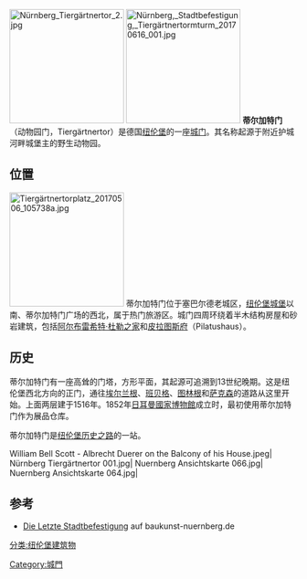 [[File:Nürnberg_Tiergärtnertor_2.jpg|200px]]
[[File:Nürnberg,_Stadtbefestigung,_Tiergärtnertormturm_20170616_001.jpg|200px]]
'''蒂尔加特门'''（动物园门，Tiergärtnertor）是德国[[纽伦堡|纽伦堡]]的一座[[城门|城门]]。其名称起源于附近护城河畔城堡主的野生动物园。

== 位置 ==
[[File:Tiergärtnertorplatz_20170506_105738a.jpg|200px]]
蒂尔加特门位于塞巴尔德老城区，[[纽伦堡城堡|纽伦堡城堡]]以南、蒂尔加特门广场的西北，属于热门旅游区。城门四周环绕着半木结构房屋和砂岩建筑，包括[[阿尔布雷希特·杜勒之家|阿尔布雷希特·杜勒之家]]和[[皮拉图斯府|皮拉图斯府]]（Pilatushaus）。

== 历史 ==
蒂尔加特门有一座高耸的门塔，方形平面，其起源可追溯到13世纪晚期。这是纽伦堡西北方向的正门，通往[[埃尔兰根|埃尔兰根]]、[[班贝格|班贝格]]、[[图林根|图林根]]和[[萨克森|萨克森]]的道路从这里开始。上面两层建于1516年。1852年[[日耳曼國家博物館|日耳曼國家博物館]]成立时，最初使用蒂尔加特门作为展品仓库。

蒂尔加特门是[[纽伦堡历史之路|纽伦堡历史之路]]的一站。

<gallery>
William Bell Scott - Albrecht Duerer on the Balcony of his House.jpeg|
Nürnberg Tiergärtnertor 001.jpg|
Nuernberg Ansichtskarte 066.jpg|
Nuernberg Ansichtskarte 064.jpg|
</gallery>

== 参考 ==
* [http://www.baukunst-nuernberg.de/epoche.php?epoche=Gotik&objekt=Letzte_Stadtbefestigung Die Letzte Stadtbefestigung] auf baukunst-nuernberg.de
[[分类:纽伦堡建筑物|分类:纽伦堡建筑物]]
[[Category:城門|Category:城門]]